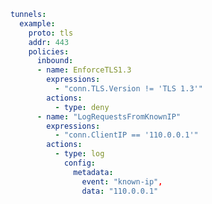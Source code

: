 ```yaml
tunnels:
  example:
    proto: tls
    addr: 443
    policies:
      inbound:
      - name: EnforceTLS1.3
        expressions:
          - "conn.TLS.Version != 'TLS 1.3'"
        actions:
          - type: deny
      - name: "LogRequestsFromKnownIP"
        expressions:
          - "conn.ClientIP == '110.0.0.1'"
        actions:
          - type: log
            config:
              metadata:
                event: "known-ip",
                data: "110.0.0.1"
```
